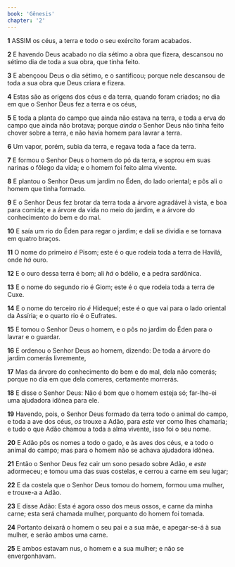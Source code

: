 ```yaml
---
book: 'Gênesis'
chapter: '2'
---
```


**1** ASSIM os céus, a terra e todo o seu exército foram acabados.

**2** E havendo Deus acabado no dia sétimo a obra que fizera, descansou no sétimo dia de toda a sua obra, que tinha feito.

**3** E abençoou Deus o dia sétimo, e o santificou; porque nele descansou de toda a sua obra que Deus criara e fizera.

**4** Estas são as origens dos céus e da terra, quando foram criados; no dia em que o Senhor Deus fez a terra e os céus,

**5** E toda a planta do campo que ainda não estava na terra, e toda a erva do campo que ainda não brotava; porque _ainda_ o Senhor Deus não tinha feito chover sobre a terra, e não havia homem para lavrar a terra.

**6** Um vapor, porém, subia da terra, e regava toda a face da terra.

**7** E formou o Senhor Deus o homem do pó da terra, e soprou em suas narinas o fôlego da vida; e o homem foi feito alma vivente.

**8** E plantou o Senhor Deus um jardim no Éden, do lado oriental; e pôs ali o homem que tinha formado.

**9** E o Senhor Deus fez brotar da terra toda a árvore agradável à vista, e boa para comida; e a árvore da vida no meio do jardim, e a árvore do conhecimento do bem e do mal.

**10** E saía um rio do Éden para regar o jardim; e dali se dividia e se tornava em quatro braços.

**11** O nome do primeiro _é_ Pisom; este é o que rodeia toda a terra de Havilá, onde _há_ ouro.

**12** E o ouro dessa terra é bom; ali _há_ o bdélio, e a pedra sardônica.

**13** E o nome do segundo rio é Giom; este é o que rodeia toda a terra de Cuxe.

**14** E o nome do terceiro rio _é_ Hidequel; este é o que vai para o lado oriental da Assíria; e o quarto rio é o Eufrates.

**15** E tomou o Senhor Deus o homem, e o pôs no jardim do Éden para o lavrar e o guardar.

**16** E ordenou o Senhor Deus ao homem, dizendo: De toda a árvore do jardim comerás livremente,

**17** Mas da árvore do conhecimento do bem e do mal, dela não comerás; porque no dia em que dela comeres, certamente morrerás.

**18** E disse o Senhor Deus: Não é bom que o homem esteja só; far-lhe-ei uma ajudadora idônea para ele.

**19** Havendo, pois, o Senhor Deus formado da terra todo o animal do campo, e toda a ave dos céus, _os_ trouxe a Adão, para _este_ ver como lhes chamaria; e tudo o que Adão chamou a toda a alma vivente, isso foi o seu nome.

**20** E Adão pôs os nomes a todo o gado, e às aves dos céus, e a todo o animal do campo; mas para o homem não se achava ajudadora idônea.

**21** Então o Senhor Deus fez cair um sono pesado sobre Adão, e _este_ adormeceu; e tomou uma das suas costelas, e cerrou a carne em seu lugar;

**22** E da costela que o Senhor Deus tomou do homem, formou uma mulher, e trouxe-a a Adão.

**23** E disse Adão: Esta é agora osso dos meus ossos, e carne da minha carne; esta será chamada mulher, porquanto do homem foi tomada.

**24** Portanto deixará o homem o seu pai e a sua mãe, e apegar-se-á à sua mulher, e serão ambos uma carne.

**25** E ambos estavam nus, o homem e a sua mulher; e não se envergonhavam.
